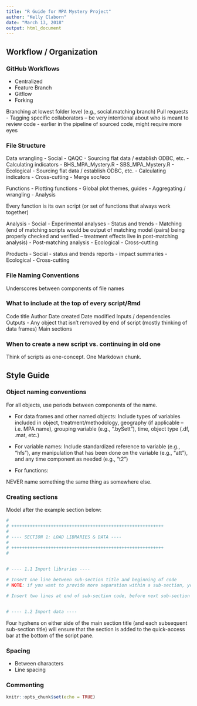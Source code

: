 ```yaml
---
title: "R Guide for MPA Mystery Project"
author: "Kelly Claborn"
date: "March 13, 2018"
output: html_document
---
```


## Workflow / Organization
### GitHub Workflows 

- Centralized
- Feature Branch
- Gitflow
- Forking

Branching at lowest folder level (e.g., social.matching branch)
Pull requests 
  - Tagging specific collaborators -- be very intentional about who is meant to review code
    - earlier in the pipeline of sourced code, might require more eyes

### File Structure

Data wrangling
  - Social
    - QAQC 
    - Sourcing flat data / establish ODBC, etc.
    - Calculating indicators
      - BHS_MPA_Mystery.R
      - SBS_MPA_Mystery.R
  - Ecological
    - Sourcing flat data / establish ODBC, etc.
    - Calculating indicators
  - Cross-cutting
    - Merge soc/eco
  
Functions
  - Plotting functions
    - Global plot themes, guides
  - Aggregating / wrangling
  - Analysis
  
  Every function is its own script (or set of functions that always work together)
  
Analysis
  - Social
    - Experimental analyses
    - Status and trends
    - Matching (end of matching scripts would be output of matching model (pairs) being properly checked and verified -- treatment effects                live in post-matching analysis)
    - Post-matching analysis
  - Ecological
  - Cross-cutting
  
Products
  - Social 
    - status and trends reports
    - impact summaries
  - Ecological
  - Cross-cutting

### File Naming Conventions

Underscores between components of file names

### What to include at the top of every script/Rmd

Code title
Author
Date created
Date modified
Inputs / dependencies
Outputs
  - Any object that isn't removed by end of script (mostly thinking of data frames)
Main sections

### When to create a new script vs. continuing in old one

Think of scripts as one-concept.  One Markdown chunk. 

## Style Guide
### Object naming conventions

For all objects, use periods between components of the name.

- For data frames and other named objects: 
Include types of variables included in object, treatment/methodology, geography (if applicable -- i.e. MPA name), grouping variable (e.g., ".bySett"), time, object type (.df, .mat, etc.)

- For variable names: 
Include standardized reference to variable (e.g., "hfs"), any manipulation that has been done on the variable (e.g., "att"), and any time component as needed (e.g., "t2")

- For functions:

NEVER name something the same thing as somewhere else. 

### Creating sections



Model after the example section below:

```r

# 
# ++++++++++++++++++++++++++++++++++++++++++++++++++++++++++
#
# ---- SECTION 1: LOAD LIBRARIES & DATA ----
# 
# ++++++++++++++++++++++++++++++++++++++++++++++++++++++++++
# 


# ---- 1.1 Import libraries ----

# Insert one line between sub-section title and beginning of code
# NOTE: if you want to provide more separation within a sub-section, you can simply use a comment line such as this

# Insert two lines at end of sub-section code, before next sub-section title


# ---- 1.2 Import data ----

```

Four hyphens on either side of the main section title (and each subsequent sub-section title) will ensure that the section is added to the quick-access bar at the bottom of the script pane.

### Spacing

- Between characters
- Line spacing

### Commenting


```r
knitr::opts_chunk$set(echo = TRUE)
```


